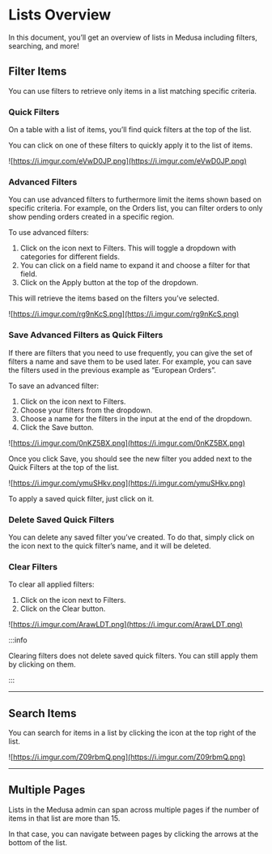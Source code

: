 
# Lists Overview

In this document, you’ll get an overview of lists in Medusa including filters, searching, and more!

## Filter Items

You can use filters to retrieve only items in a list matching specific criteria.

### Quick Filters

On a table with a list of items, you’ll find quick filters at the top of the list.

You can click on one of these filters to quickly apply it to the list of items.

![https://i.imgur.com/eVwD0JP.png](https://i.imgur.com/eVwD0JP.png)

### Advanced Filters

You can use advanced filters to furthermore limit the items shown based on specific criteria. For example, on the Orders list, you can filter orders to only show pending orders created in a specific region.

To use advanced filters:

1. Click on the <UiIcon lightIcon="https://i.imgur.com/1hL8NiW.png" darkIcon="https://i.imgur.com/8LtkPqW.png" alt="plus" /> icon next to Filters. This will toggle a dropdown with categories for different fields.
2. You can click on a field name to expand it and choose a filter for that field.
3. Click on the Apply button at the top of the dropdown.

This will retrieve the items based on the filters you’ve selected.

![https://i.imgur.com/rg9nKcS.png](https://i.imgur.com/rg9nKcS.png)

### Save Advanced Filters as Quick Filters

If there are filters that you need to use frequently, you can give the set of filters a name and save them to be used later. For example, you can save the filters used in the previous example as “European Orders”.

To save an advanced filter:

1. Click on the <UiIcon lightIcon="https://i.imgur.com/1hL8NiW.png" darkIcon="https://i.imgur.com/8LtkPqW.png" alt="plus" /> icon next to Filters.
2. Choose your filters from the dropdown.
3. Choose a name for the filters in the input at the end of the dropdown.
4. Click the Save button.

![https://i.imgur.com/0nKZ5BX.png](https://i.imgur.com/0nKZ5BX.png)

Once you click Save, you should see the new filter you added next to the Quick Filters at the top of the list.

![https://i.imgur.com/ymuSHkv.png](https://i.imgur.com/ymuSHkv.png)

To apply a saved quick filter, just click on it.

### Delete Saved Quick Filters

You can delete any saved filter you’ve created. To do that, simply click on the <UiIcon lightIcon="https://i.imgur.com/kvGRHQR.png" darkIcon="https://i.imgur.com/RJ4SLIu.png" alt="X" /> icon next to the quick filter’s name, and it will be deleted.

### Clear Filters

To clear all applied filters:

1. Click on the <UiIcon lightIcon="https://i.imgur.com/1hL8NiW.png" darkIcon="https://i.imgur.com/8LtkPqW.png" alt="plus" /> icon next to Filters.
2. Click on the Clear button.

![https://i.imgur.com/ArawLDT.png](https://i.imgur.com/ArawLDT.png)

:::info

Clearing filters does not delete saved quick filters. You can still apply them by clicking on them.

:::

---

## Search Items

You can search for items in a list by clicking the <UiIcon lightIcon="https://i.imgur.com/k0U0wpO.png" darkIcon="https://i.imgur.com/IdKjFak.png" alt="magnifier" /> icon at the top right of the list.

![https://i.imgur.com/Z09rbmQ.png](https://i.imgur.com/Z09rbmQ.png)

---

## Multiple Pages

Lists in the Medusa admin can span across multiple pages if the number of items in that list are more than 15. 

In that case, you can navigate between pages by clicking the arrows at the bottom of the list.